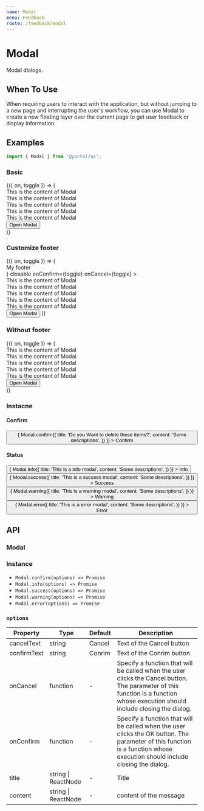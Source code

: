 ```yaml
---
name: Modal
menu: Feedback
route: /feedback/modal
---
```



# Modal

Modal dialogs.

## When To Use

When requiring users to interact with the application, but without jumping to a new page and interrupting the user's workflow, you can use Modal to create a new floating layer over the current page to get user feedback or display information.

## Examples

```js
import { Modal } from '@yoctol/ui';
```

### Basic

<Playground>
  <Toggle>
    {({ on, toggle }) => (
      <div>
        <Modal
          title="This is a Modal"
          handleClose={toggle}
          visible={on}
          closable
          onConfirm={toggle}
          onCancel={toggle}
        >
          <div>This is the content of Modal</div>
          <div>This is the content of Modal</div>
          <div>This is the content of Modal</div>
          <div>This is the content of Modal</div>
          <div>This is the content of Modal</div>
        </Modal>
        <Button onClick={toggle}>Open Modal</Button>
      </div>
    )}
  </Toggle>
</Playground>


### Customize footer

<Playground>
  <Toggle>
    {({ on, toggle }) => (
      <div>
        <Modal
          title="This is a Modal"
          handleClose={toggle}
          visible={on}
          footer={<div>My footer</div>}
          closable
          onConfirm={toggle}
          onCancel={toggle}
        >
          <div>This is the content of Modal</div>
          <div>This is the content of Modal</div>
          <div>This is the content of Modal</div>
          <div>This is the content of Modal</div>
          <div>This is the content of Modal</div>
        </Modal>
        <Button onClick={toggle}>Open Modal</Button>
      </div>
    )}
  </Toggle>
</Playground>


### Without footer

<Playground>
  <Toggle>
    {({ on, toggle }) => (
      <div>
        <Modal
          title="This is a Modal"
          handleClose={toggle}
          visible={on}
          footer={null}
          closable
          onConfirm={toggle}
          onCancel={toggle}
        >
          <div>This is the content of Modal</div>
          <div>This is the content of Modal</div>
          <div>This is the content of Modal</div>
          <div>This is the content of Modal</div>
          <div>This is the content of Modal</div>
        </Modal>
        <Button onClick={toggle}>Open Modal</Button>
      </div>
    )}
  </Toggle>
</Playground>

### Instacne

#### Confirm

<Playground>
  <Button
    onClick={() => {
      Modal.confirm({
        title: 'Do you Want to delete these items?',
        content: 'Some descriptions',
      })
    }}
  >
    Confirm
  </Button>
</Playground>

#### Status

<Playground>
  <Button
    onClick={() => {
      Modal.info({
        title: 'This is a info modal',
        content: 'Some descriptions',
      })
    }}
  >
    Info
  </Button>
  <Button
    ml="2"
    onClick={() => {
      Modal.success({
        title: 'This is a success modal',
        content: 'Some descriptions',
      })
    }}
  >
    Success
  </Button>
  <Button
    ml="2"
    onClick={() => {
      Modal.warning({
        title: 'This is a warning modal',
        content: 'Some descriptions',
      })
    }}
  >
    Warning
  </Button>
  <Button
    ml="2"
    onClick={() => {
      Modal.error({
        title: 'This is a error modal',
        content: 'Some descriptions',
      })
    }}
  >
    Error
  </Button>
</Playground>

## API

### Modal

<PropsTable of={Modal} />

### Instance

- `Modal.confirm(options) => Promise`
- `Modal.info(options) => Promise`
- `Modal.success(options) => Promise`
- `Modal.warning(options) => Promise`
- `Modal.error(options) => Promise`

### `options`

| Property    | Type                                                                                                                                                                                            | Default  | Description               |
| ----------- | ----------------------------------------------------------------------------------------------------------------------------------------------------------------------------------------------- | -------- | ------------------------- |
| cancelText  | string                                                                                                                                                                                          |  Cancel  | Text of the Cancel button |
| confirmText | string                                                                                                                                                                                          |  Conrim  | Text of the Conrim button |
| onCancel    | function |-| Specify a function that will be called when the user clicks the Cancel button. The parameter of this function is a function whose execution should include closing the dialog. |
| onConfirm   | function |-| Specify a function that will be called when the user clicks the OK button. The parameter of this function is a function whose execution should include closing the dialog.     |
| title       | string \| ReactNode                                                                                                                                                                             | -        |Title                     |
| content     | string \| ReactNode                                                                                                                                                                             | -        | content of the message    |
